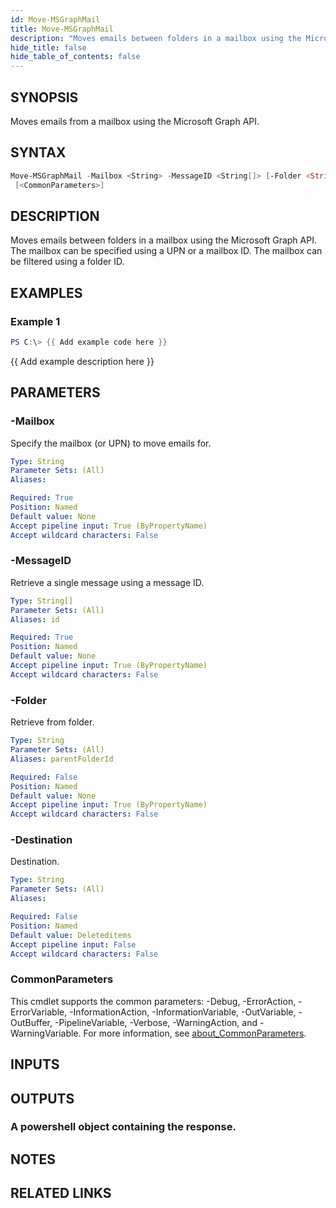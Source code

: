 ```yaml
---
id: Move-MSGraphMail
title: Move-MSGraphMail
description: "Moves emails between folders in a mailbox using the Microsoft Graph API. The mailbox can be specified using a UPN or a mailbox ID. The mailbox can be filtered using a folder ID."
hide_title: false
hide_table_of_contents: false
---
```


## SYNOPSIS

Moves emails from a mailbox using the Microsoft Graph API.

## SYNTAX

```powershell
Move-MSGraphMail -Mailbox <String> -MessageID <String[]> [-Folder <String>] [-Destination <String>]
 [<CommonParameters>]
```

## DESCRIPTION

Moves emails between folders in a mailbox using the Microsoft Graph API.
The mailbox can be specified using a UPN or a mailbox ID.
The mailbox can be filtered using a folder ID.

## EXAMPLES

### Example 1

```powershell
PS C:\> {{ Add example code here }}
```

{{ Add example description here }}

## PARAMETERS

### -Mailbox

Specify the mailbox (or UPN) to move emails for.

```yaml
Type: String
Parameter Sets: (All)
Aliases:

Required: True
Position: Named
Default value: None
Accept pipeline input: True (ByPropertyName)
Accept wildcard characters: False
```

### -MessageID

Retrieve a single message using a message ID.

```yaml
Type: String[]
Parameter Sets: (All)
Aliases: id

Required: True
Position: Named
Default value: None
Accept pipeline input: True (ByPropertyName)
Accept wildcard characters: False
```

### -Folder

Retrieve from folder.

```yaml
Type: String
Parameter Sets: (All)
Aliases: parentFolderId

Required: False
Position: Named
Default value: None
Accept pipeline input: True (ByPropertyName)
Accept wildcard characters: False
```

### -Destination

Destination.

```yaml
Type: String
Parameter Sets: (All)
Aliases:

Required: False
Position: Named
Default value: Deleteditems
Accept pipeline input: False
Accept wildcard characters: False
```

### CommonParameters

This cmdlet supports the common parameters: -Debug, -ErrorAction, -ErrorVariable, -InformationAction, -InformationVariable, -OutVariable, -OutBuffer, -PipelineVariable, -Verbose, -WarningAction, and -WarningVariable. For more information, see [about_CommonParameters](http://go.microsoft.com/fwlink/?LinkID=113216).

## INPUTS

## OUTPUTS

### A powershell object containing the response.

## NOTES

## RELATED LINKS

